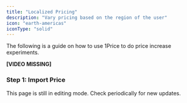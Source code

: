 ```yaml
---
title: "Localized Pricing"
description: "Vary pricing based on the region of the user"
icon: "earth-americas"
iconType: "solid"
---
```


The following is a guide on how to use 1Price to do price increase experiments.

<Warning> **[VIDEO MISSING]**</Warning>

### Step 1: Import Price

<Note>
  This page is still in editing mode. Check periodically for new updates.
</Note>
